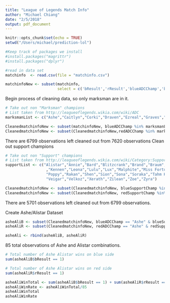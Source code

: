 ```yaml
---
title: "League of Legends Match Info"
author: "Michael Chiang"
date: "2/5/2018"
output: pdf_document
---
```


```r
knitr::opts_chunk$set(echo = TRUE)
setwd("/Users/michael/prediction-lol")
```

```r
#Keep track of packages we install
#install.packages("magrittr")
#install.packages("dplyr")
```



```r
#read in data set
matchinfo  <- read.csv(file = "matchinfo.csv")
```


```r
matchinfoNew <- subset(matchinfo, 
                       select = c('bResult','rResult','blueADCChamp','blueSupportChamp','redADCChamp','redSupportChamp'))
```

Begin process of cleaning data, so only marksman are in it.

```r
# Take out non "Marksman" champions
# List taken from http://leagueoflegends.wikia.com/wiki/ADC
marksmanList <- c("Ashe","Caitlyn","Corki","Draven","Ezreal","Graves","Jhin","Jinx","Kalista","Kindred","Kogmaw","Lucian","Miss Fortune","Quinn","Sivir","Tristana","Twitch","Varus","Vayne","Vayne","Xayah")

CleanedmatchinfoNew <- subset(matchinfoNew, blueADCChamp %in% marksmanList)
CleanedmatchinfoNew <- subset(CleanedmatchinfoNew,redADCChamp %in% marksmanList)
```
There are 6799 observations left cleaned out from 7620 observations
Clean out support champions

```r
# Take out non "Support" champions
# List taken from http://leagueoflegends.wikia.com/wiki/Category:Support_champion
supportList <- c("Alistar","Annie","Bard","Blitzcrank","Brand","Braum","Fiddlesticks","Galio","Janna","Karma"
                  ,"Kennen","Leona","Lulu","Lux","Malphite","Miss Fortune","Morgana","Nami","Nautilus","Ornn",
                  "Poppy","Rakan","Shen","Sion","Sona","Soraka","Tahm Kench","Taric","Teemo","Thresh","Trundle",
                  "Veigar","Velkoz","Xerath","Zilean","Zoe","Zyra")

CleanedmatchinfoNew <- subset(CleanedmatchinfoNew, blueSupportChamp %in% supportList)
CleanedmatchinfoNew <- subset(CleanedmatchinfoNew, redSupportChamp %in% supportList)
```
There are 5701 observations left cleaned out from 6799 observations.

Create Ashe/Alistar Dataset
```r
asheAliB <- subset(CleanedmatchinfoNew, blueADCChamp == "Ashe" & blueSupportChamp == "Alistar")
asheAliR <- subset(CleanedmatchinfoNew, redADCChamp == "Ashe" & redSupportChamp == "Alistar")

asheAli <- rbind(asheAliB, asheAliR)
```

85 total observations of Ashe and Alistar combinations.
```r
# Total number of Ashe Alistar wins on blue side
sum(asheAliB$bResult == 1)

# Total number of Ashe Alistar wins on red side
sum(asheAliR$rResult == 1)

asheAliWinTotal <- sum(asheAliB$bResult == 1) + sum(asheAliR$rResult == 1)
asheAliWinRate <- asheAliWinTotal/85
asheAliWinTotal
asheAliWinRate
```

